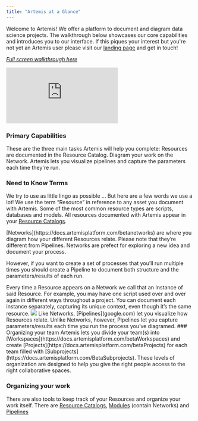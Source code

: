 ```yaml
---
title: "Artemis at a Glance"
---
```

Welcome to Artemis! We offer a platform to document and diagram data science projects. The walkthrough below showcases our core capabilities and introduces you to our interface. If this piques your interest but you're not yet an Artemis user please visit our [landing page](https://www.artemisplatform.com/) and get in touch!

*[Full screen walkthrough here](https://supademo.com/demo/sRpw0YylSNUlKirwIl3Az)*
<iframe src="https://supademo.com/embed/sRpw0YylSNUlKirwIl3Az" frameborder="0" webkitallowfullscreen="true" mozallowfullscreen="true" allowfullscreen style={{"width":"719px","height":"500px","border":"none"}}></iframe>

### Primary Capabilities
These are the three main tasks Artemis will help you complete:
<CardGroup cols={1}>
  <Card title="Document your Resources" icon="pencil" color="#ea5a0c" href="https://docs.artemisplatform.com/betaresourcecatalog">
    Resources are documented in the Resource Catalog.
  </Card>
  <Card title="Diagram how Resources relate" icon="chart-network" color="#0285c7" href="https://docs.artemisplatform.com/betanetworks">
    Diagram your work on the Network.
  </Card>
  <Card title="Caputre metadata as your Pipelines run" icon="timeline" color="#16a34a" href="google.com">
    Artemis lets you visualize pipelines and capture the parameters each time they're run.
  </Card>
</CardGroup>

### Need to Know Terms
We try to use as little lingo as possible ... But here are a few words we use a lot!
<AccordionGroup>
  <Accordion title="Resources">
We use the term “Resource” in reference to any asset you document with Artemis. Some of the most common resource types are scripts, databases and models. All resources documented with Artemis appear in your [Resource Catalogs](https://docs.artemisplatform.com/betaresourcecatalog).  
  </Accordion>

  <Accordion title="Networks">
[Networks](https://docs.artemisplatform.com/betanetworks) are where you diagram how your different Resources relate. Please note that they’re different from Pipelines. Networks are prefect for exploring a new idea and document your process. 
    
However, if you want to create a set of processes that you’ll run multiple times you should create a Pipeline to document both structure and the parameters/results of each run. 
  </Accordion>

  <Accordion title="Instances">
Every time a Resource appears on a Network we call that an Instance of said Resource. For example, you may have one script used over and over again in different ways throughout a project. You can document each instance separately, capturing its unique context, even though it’s the same resource.
    <Frame caption="One Resource, mutiple Instances">
  <img src="https://d27n7fycrsusaz.cloudfront.net/same+resource%2C+multiple+applications.PNG" />
</Frame>
  </Accordion>
  
  <Accordion title="Pipelines">
Like Networks, [Pipelines](google.com) let you visualize how Resources relate. Unlike Networks, however, Pipelines let you capture parameters/results each time you run the process you’ve diagramed.
 </Accordion>
  
  <Accordion title="Levels of organization">
### Organizing your team
Artemis lets you divide your team(s) into [Workspaces](https://docs.artemisplatform.com/betaWorkspaces) and create [Projects](https://docs.artemisplatform.com/betaProjects) for each team filled with [Subprojects](https://docs.artemisplatform.com/BetaSubprojects). These levels of organization are designed to help you give the right people access to the right collaborative spaces. 
    
### Organizing your work
There are also  tools to keep track of your Resources and organize your work itself. There are [Resource Catalogs](https://docs.artemisplatform.com/betaresourcecatalog), [Modules](https://docs.artemisplatform.com/betanetworks) (contain Networks) and [Pipelines](gooogle.com)
  </Accordion>
  
</AccordionGroup>
